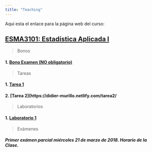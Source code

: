 ```yaml
---
title: "Teaching"
---
```


Aquí esta el enlace para la página web del curso:

## [ESMA3101: Estadística Aplicada I](https://didier-murillo.netlify.com/Contents/)


> Bonos

#### 1.   [Bono Examen (NO obligatorio)](https://didier-murillo.netlify.com/Bono_Examen/)


> Tareas


#### 1.   [Tarea 1](https://didier-murillo.netlify.com/Tarea1/)

#### 2.   [Tarea 2](https://didier-murillo.netlify.com/tarea2/


> Laboratorios 

#### 1.   [Laboratorio 1](https://didier-murillo.netlify.com/Lab1/)


> Exámenes

##### Primer exámen parcial miércoles 21 de marzo de 2018. Horario de la Clase. 

